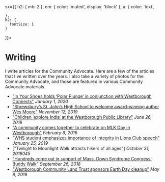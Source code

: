 
<Meta title='Writing' />
<Container
  
  sx={{
    h2: { mb: 2 },
    em: { color: 'muted', display: 'block' },
    a: {
      color: 'text',
      
    },
    h2: {
      fontSize: 1
    }
  }}>

  # Writing
  
  <Description>
  I write articles for the Community Advocate. Here are a few of the articles that I've written over the years. I also take a variety of photos for the Community Advocate, and those are featured in various Community Advocate materials.
  </Description>

  - ["In Your Shoes holds ‘Polar Plunge’ in conjunction with Westborough Connects"](https://www.communityadvocate.com/2020/01/01/in-your-shoes-holds-polar-plunge-in-conjunction-with-westborough-connects/)
  *January 1, 2020*
  - ["Shrewsbury’s St. John’s High School to welcome award-winning author Wes Moore"](https://www.communityadvocate.com/2019/11/12/shrewsburys-st-johns-high-school-to-welcome-award-winning-author-wes-moore/)
  *November 12, 2019*
  - ["Children ‘explore India’ at the Westborough Public Library"](https://www.communityadvocate.com/2019/06/26/children-explore-india-at-the-westborough-public-library/)
  *June 26, 2019*
  - ["A community comes together to celebrate on MLK Day in Westborough"](https://www.communityadvocate.com/2019/02/08/a-community-comes-together-to-celebrate-on-mlk-day-in-westborough/)
  *February 8, 2019*
  - ["WHS student emphasizes importance of integrity in Lions Club speech"](https://www.communityadvocate.com/2019/01/25/whs-student-emphasizes-importance-of-integrity-in-lions-club-speech/)
  *January 25, 2019*
  - ["Twilight to Moonlight Walk attracts hikers of all ages"]
  *October 31, 2018045*
  - ["Hundreds come out in support of Mass. Down Syndrome Congress’ Buddy Walk"](https://www.communityadvocate.com/2018/09/26/hundreds-come-out-in-support-of-mass-down-syndrome-congress-buddy-walk/)
  *September 26, 2018*
  - ["Westborough Community Land Trust sponsors Earth Day cleanup"](https://www.communityadvocate.com/2018/05/08/westborough-community-land-trust-sponsors-earth-day-cleanup/)
  *May 8, 2018*

</Container>


